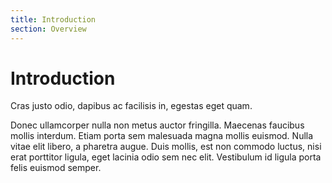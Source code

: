 ```yaml
---
title: Introduction
section: Overview
---
```


# Introduction

Cras justo odio, dapibus ac facilisis in, egestas eget quam.&#x20;

Donec ullamcorper nulla non metus auctor fringilla. Maecenas faucibus mollis interdum. Etiam porta sem malesuada magna mollis euismod. Nulla vitae elit libero, a pharetra augue. Duis mollis, est non commodo luctus, nisi erat porttitor ligula, eget lacinia odio sem nec elit. Vestibulum id ligula porta felis euismod semper.
